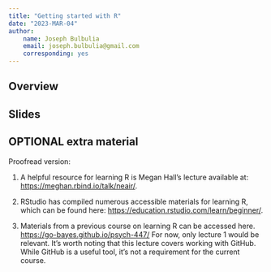 ```yaml
---
title: "Getting started with R"
date: "2023-MAR-04"
author:
    name: Joseph Bulbulia
    email: joseph.bulbulia@gmail.com
    corresponding: yes
---
```

  
  
## Overview


  
## Slides



## OPTIONAL extra material

Proofread version:

(1) A helpful resource for learning R is Megan Hall's lecture available at: [https://meghan.rbind.io/talk/neair/](https://meghan.rbind.io/talk/neair/).

(2) RStudio has compiled numerous accessible materials for learning R, which can be found here: [https://education.rstudio.com/learn/beginner/](https://education.rstudio.com/learn/beginner/).

(3) Materials from a previous course on learning R can be accessed here.  [https://go-bayes.github.io/psych-447/](https://education.rstudio.com/learn/beginner/) For now, only lecture 1 would be relevant. It's worth noting that this lecture covers working with GitHub. While GitHub is a useful tool, it's not a requirement for the current course.
